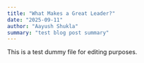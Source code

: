 ---
title: "What Makes a Great Leader?"
date: "2025-09-11"
author: "Aayush Shukla"
summary: "test blog post summary"
---

This is a test dummy file for editing purposes.
